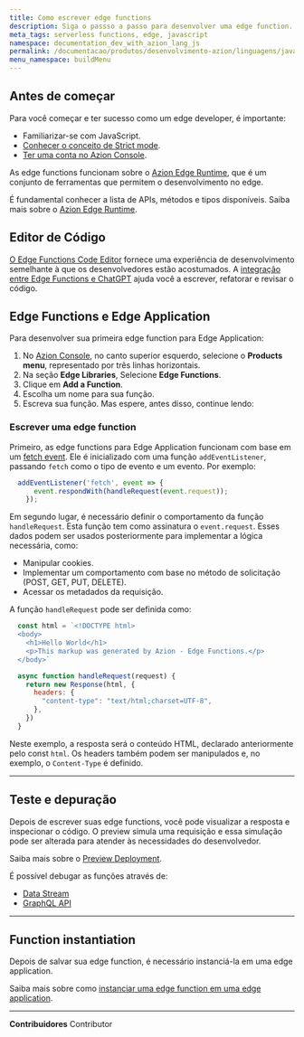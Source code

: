 ```yaml
---
title: Como escrever edge functions
description: Siga o passso a passo para desenvolver uma edge function.
meta_tags: serverless functions, edge, javascript
namespace: documentation_dev_with_azion_lang_js
permalink: /documentacao/produtos/desenvolvimento-azion/linguagens/javascript/
menu_namespace: buildMenu
---
```


## Antes de começar

Para você começar e ter sucesso como um edge developer, é importante:

- Familiarizar-se com JavaScript.
- [Conhecer o conceito de Strict mode](https://developer.mozilla.org/en-US/docs/Web/JavaScript/Reference/Strict_mode).
- [Ter uma conta no Azion Console](/pt-br/documentacao/produtos/contas/criar-uma-conta/).

As edge functions funcionam sobre o [Azion Edge Runtime](/pt-br/documentacao/devtools/runtime/visao-geral/), que é um conjunto de ferramentas que permitem o desenvolvimento no edge.

É fundamental conhecer a lista de APIs, métodos e tipos disponíveis. Saiba mais sobre o [Azion Edge Runtime](/pt-br/documentacao/devtools/runtime/visao-geral/).

## Editor de Código

[O Edge Functions Code Editor](/pt-br/documentacao/produtos/edge-application/edge-functions/runtime-api/code-editor/) fornece uma experiência de desenvolvimento semelhante à que os desenvolvedores estão acostumados. A [integração entre Edge Functions e ChatGPT](/pt-br/documentacao/produtos/edge-application/edge-functions/runtime-api/ai-integration/) ajuda você a escrever, refatorar e revisar o código.


## Edge Functions e Edge Application

Para desenvolver sua primeira edge function para Edge Application:

1. No [Azion Console](https://console.azion.com/), no canto superior esquerdo, selecione o **Products menu**, representado por três linhas horizontais.
2. Na seção **Edge Libraries**, Selecione **Edge Functions**.
3. Clique em **Add a Function**.
4. Escolha um nome para sua função.
5. Escreva sua função. Mas espere, antes disso, continue lendo:

### Escrever uma edge function

Primeiro, as edge functions para Edge Application funcionam com base em um [fetch event](/pt-br/documentacao/produtos/edge-application/edge-functions/runtime-apis/javascript/fetch/). Ele é inicializado com uma função `addEventListener`, passando `fetch` como o tipo de evento e um evento. Por exemplo:

```javascript
  addEventListener('fetch', event => {
      event.respondWith(handleRequest(event.request));
    });
```

Em segundo lugar, é necessário definir o comportamento da função `handleRequest`. Esta função tem como assinatura o `event.request`. Esses dados podem ser usados posteriormente para implementar a lógica necessária, como:

- Manipular cookies.
- Implementar um comportamento com base no método de solicitação (POST, GET, PUT, DELETE).
- Acessar os metadados da requisição.

A função `handleRequest` pode ser definida como:

```javascript
  const html = `<!DOCTYPE html>
  <body>
    <h1>Hello World</h1>
    <p>This markup was generated by Azion - Edge Functions.</p>
  </body>`

  async function handleRequest(request) {
    return new Response(html, {
      headers: {
        "content-type": "text/html;charset=UTF-8",
      },
    })
  }
```

Neste exemplo, a resposta será o conteúdo HTML, declarado anteriormente pelo const `html`. Os headers também podem ser manipulados e, no exemplo, o `Content-Type` é definido.

---

## Teste e depuração

Depois de escrever suas edge functions, você pode visualizar a resposta e inspecionar o código. O preview simula uma requisição e essa simulação pode ser alterada para atender às necessidades do desenvolvedor.

Saiba mais sobre o [Preview Deployment](/pt-br/documentacao/produtos/edge-application/edge-functions/runtime-api/preview-deployment/).

É possível debugar as funções através de:

- [Data Stream](/pt-br/documentacao/produtos/guias/debugging-functions-data-stream/)
- [GraphQL API](/pt-br/documentacao/produtos/guias/debugging-functions-graphql/)

---

## Function instantiation

Depois de salvar sua edge function, é necessário instanciá-la em uma edge application.

Saiba mais sobre como [instanciar uma edge function em uma edge application](/pt-br/documentacao/produtos/guias/build/instanciar-edge-functions/).



---


**Contribuidores** <ContributorList>Contributor</ContributorList>
